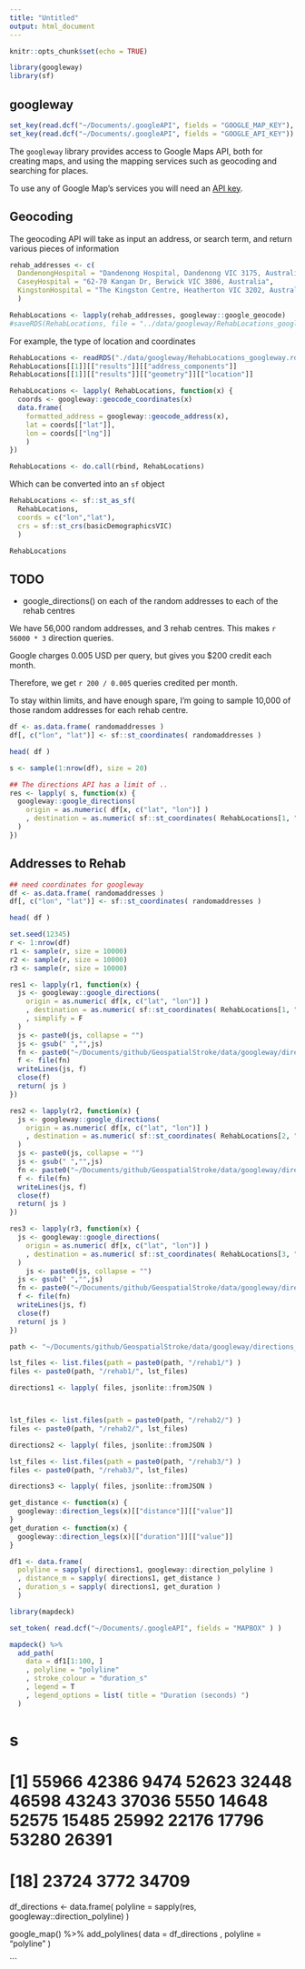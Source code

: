 ```yaml
---
title: "Untitled"
output: html_document
---
```


```r
knitr::opts_chunk$set(echo = TRUE)

library(googleway)
library(sf)
```

## googleway

```r
set_key(read.dcf("~/Documents/.googleAPI", fields = "GOOGLE_MAP_KEY"), api = "map")
set_key(read.dcf("~/Documents/.googleAPI", fields = "GOOGLE_API_KEY"))
```

The `googleway` library provides access to Google Maps API, both for creating maps, and using the mapping services such as geocoding and searching for places. 

To use any of Google Map's services you will need an [API key](https://developers.google.com/maps/documentation/javascript/get-api-key).

## Geocoding

The geocoding API will take as input an address, or search term, and return various pieces of information

```r
rehab_addresses <- c(
  DandenongHospital = "Dandenong Hospital, Dandenong VIC 3175, Australia",
  CaseyHospital = "62-70 Kangan Dr, Berwick VIC 3806, Australia",
  KingstonHospital = "The Kingston Centre, Heatherton VIC 3202, Australia"
  )

RehabLocations <- lapply(rehab_addresses, googleway::google_geocode)
#saveRDS(RehabLocations, file = "../data/googleway/RehabLocations_googleway.rds")
```

For example, the type of location and coordinates 

```r
RehabLocations <- readRDS("./data/googleway/RehabLocations_googleway.rds")
RehabLocations[[1]][["results"]][["address_components"]]
RehabLocations[[1]][["results"]][["geometry"]][["location"]]
```

```r

RehabLocations <- lapply( RehabLocations, function(x) {
  coords <- googleway::geocode_coordinates(x)
  data.frame(
    formatted_address = googleway::geocode_address(x),
    lat = coords[["lat"]],
    lon = coords[["lng"]]
    )
})

RehabLocations <- do.call(rbind, RehabLocations)

```

Which can be converted into an `sf` object

```r

RehabLocations <- sf::st_as_sf(
  RehabLocations,
  coords = c("lon","lat"),
  crs = sf::st_crs(basicDemographicsVIC)
  )

RehabLocations
```


## TODO

- google_directions() on each of the random addresses to each of the rehab centres

We have 56,000 random addresses, and 3 rehab centres. This makes `r 56000 * 3` direction queries. 

Google charges 0.005 USD per query, but gives you $200 credit each month.

Therefore, we get `r 200 / 0.005` queries credited per month. 

To stay within limits, and have enough spare, I'm going to sample 10,000 of those random addresses for each rehab centre.

```r

df <- as.data.frame( randomaddresses )
df[, c("lon", "lat")] <- sf::st_coordinates( randomaddresses )

head( df )

s <- sample(1:nrow(df), size = 20)

## The directions API has a limit of ..
res <- lapply( s, function(x) { 
  googleway::google_directions(
    origin = as.numeric( df[x, c("lat", "lon")] )
    , destination = as.numeric( sf::st_coordinates( RehabLocations[1, "geometry"] )[, c("Y","X")] )
  )
})
```

## Addresses to Rehab

```r

## need coordinates for googleway
df <- as.data.frame( randomaddresses )
df[, c("lon", "lat")] <- sf::st_coordinates( randomaddresses )

head( df )

set.seed(12345)
r <- 1:nrow(df)
r1 <- sample(r, size = 10000)
r2 <- sample(r, size = 10000)
r3 <- sample(r, size = 10000)

res1 <- lapply(r1, function(x) {
  js <- googleway::google_directions(
    origin = as.numeric( df[x, c("lat", "lon")] )
    , destination = as.numeric( sf::st_coordinates( RehabLocations[1, "geometry"] )[, c("Y","X")] )
    , simplify = F
  )
  js <- paste0(js, collapse = "")
  js <- gsub(" ","",js)
  fn <- paste0("~/Documents/github/GeospatialStroke/data/googleway/directions_queries/rehab1/",x,"_results.json")
  f <- file(fn)
  writeLines(js, f)
  close(f)
  return( js )
})

res2 <- lapply(r2, function(x) {
  js <- googleway::google_directions(
    origin = as.numeric( df[x, c("lat", "lon")] )
    , destination = as.numeric( sf::st_coordinates( RehabLocations[2, "geometry"] )[, c("Y","X")] )
  )
  js <- paste0(js, collapse = "")
  js <- gsub(" ","",js)
  fn <- paste0("~/Documents/github/GeospatialStroke/data/googleway/directions_queries/rehab2/",x,"_results.json")
  f <- file(fn)
  writeLines(js, f)
  close(f)
  return( js )
})

res3 <- lapply(r3, function(x) {
  js <- googleway::google_directions(
    origin = as.numeric( df[x, c("lat", "lon")] )
    , destination = as.numeric( sf::st_coordinates( RehabLocations[3, "geometry"] )[, c("Y","X")] )
  )
    js <- paste0(js, collapse = "")
  js <- gsub(" ","",js)
  fn <- paste0("~/Documents/github/GeospatialStroke/data/googleway/directions_queries/rehab3/",x,"_results.json")
  f <- file(fn)
  writeLines(js, f)
  close(f)
  return( js )
})

```


```r

path <- "~/Documents/github/GeospatialStroke/data/googleway/directions_queries"

lst_files <- list.files(path = paste0(path, "/rehab1/") )
files <- paste0(path, "/rehab1/", lst_files)

directions1 <- lapply( files, jsonlite::fromJSON )



lst_files <- list.files(path = paste0(path, "/rehab2/") )
files <- paste0(path, "/rehab2/", lst_files)

directions2 <- lapply( files, jsonlite::fromJSON )

lst_files <- list.files(path = paste0(path, "/rehab3/") )
files <- paste0(path, "/rehab3/", lst_files)

directions3 <- lapply( files, jsonlite::fromJSON )

```


```r

get_distance <- function(x) {
  googleway::direction_legs(x)[["distance"]][["value"]]
}
get_duration <- function(x) {
  googleway::direction_legs(x)[["duration"]][["value"]]
}

df1 <- data.frame(
  polyline = sapply( directions1, googleway::direction_polyline )
  , distance_m = sapply( directions1, get_distance )
  , duration_s = sapply( directions1, get_duration )
  )

```

```r

library(mapdeck)

set_token( read.dcf("~/Documents/.googleAPI", fields = "MAPBOX" ) )

mapdeck() %>%
  add_path(
    data = df1[1:100, ]
    , polyline = "polyline"
    , stroke_colour = "duration_s"
    , legend = T
    , legend_options = list( title = "Duration (seconds) ")
  )

```


# s
# [1] 55966 42386  9474 52623 32448 46598 43243 37036  5550 14648 52575 15485 25992 22176 17796 53280 26391
# [18] 23724  3772 34709

df_directions <- data.frame( polyline = sapply(res, googleway::direction_polyline) )

google_map() %>%
  add_polylines(
    data = df_directions
    , polyline = "polyline"
  )

```